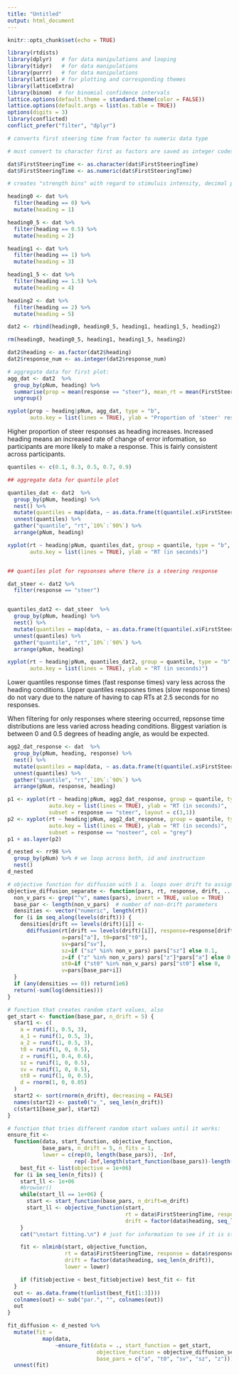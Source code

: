 ```yaml
---
title: "Untitled"
output: html_document
---
```


```r
knitr::opts_chunk$set(echo = TRUE)
```

```r
library(rtdists)
library(dplyr)   # for data manipulations and looping
library(tidyr)   # for data manipulations
library(purrr)   # for data manipulations
library(lattice) # for plotting and corresponding themes
library(latticeExtra)
library(binom)  # for binomial confidence intervals
lattice.options(default.theme = standard.theme(color = FALSE))
lattice.options(default.args = list(as.table = TRUE))
options(digits = 3)
library(conflicted)
conflict_prefer("filter", "dplyr")

# converts first steering time from factor to numeric data type

# must convert to character first as factors are saved as integer codes which change your values when you convert using as.numeric first

dat$FirstSteeringTime <- as.character(dat$FirstSteeringTime)
dat$FirstSteeringTime <- as.numeric(dat$FirstSteeringTime)

# creates "strength bins" with regard to stimuluis intensity, decimal places throw an error

heading0 <- dat %>%
  filter(heading == 0) %>%
  mutate(heading = 1)

heading0_5 <- dat %>%
  filter(heading == 0.5) %>%
  mutate(heading = 2)

heading1 <- dat %>%
  filter(heading == 1) %>%
  mutate(heading = 3)

heading1_5 <- dat %>%
  filter(heading == 1.5) %>%
  mutate(heading = 4)

heading2 <- dat %>%
  filter(heading == 2) %>%
  mutate(heading = 5)

dat2 <- rbind(heading0, heading0_5, heading1, heading1_5, heading2)

rm(heading0, heading0_5, heading1, heading1_5, heading2)

dat2$heading <- as.factor(dat2$heading)
dat2$response_num <- as.integer(dat2$response_num)

```

```r

# aggregate data for first plot:
agg_dat <- dat2  %>% 
  group_by(pNum, heading) %>% 
  summarise(prop = mean(response == "steer"), mean_rt = mean(FirstSteeringTime), median_rt = mean(FirstSteeringTime)) %>% 
  ungroup()

xyplot(prop ~ heading|pNum, agg_dat, type = "b", 
       auto.key = list(lines = TRUE), ylab = "Proportion of 'steer' responses")

```
Higher proportion of steer responses as heading increases. Increased heading means an increased rate of change of error information, so participants are more likely to make a response. This is fairly consistent across participants. 

```r

quantiles <- c(0.1, 0.3, 0.5, 0.7, 0.9)

## aggregate data for quantile plot

quantiles_dat <- dat2  %>% 
  group_by(pNum, heading) %>% 
  nest() %>% 
  mutate(quantiles = map(data, ~ as.data.frame(t(quantile(.x$FirstSteeringTime, probs = quantiles))))) %>% 
  unnest(quantiles) %>% 
  gather("quantile", "rt",`10%`:`90%`) %>% 
  arrange(pNum, heading)

xyplot(rt ~ heading|pNum, quantiles_dat, group = quantile, type = "b", 
       auto.key = list(lines = TRUE), ylab = "RT (in seconds)")


## quantiles plot for repsonses where there is a steering response

dat_steer <- dat2 %>%
  filter(response == "steer")


quantiles_dat2 <- dat_steer  %>% 
  group_by(pNum, heading) %>% 
  nest() %>% 
  mutate(quantiles = map(data, ~ as.data.frame(t(quantile(.x$FirstSteeringTime, probs = quantiles))))) %>% 
  unnest(quantiles) %>% 
  gather("quantile", "rt",`10%`:`90%`) %>% 
  arrange(pNum, heading)

xyplot(rt ~ heading|pNum, quantiles_dat2, group = quantile, type = "b", 
       auto.key = list(lines = TRUE), ylab = "RT (in seconds)")

```
Lower quantiles response times (fast response times) vary less across the heading conditions. Upper quantiles resposnes times (slow response times) do not vary due to the nature of having to cap RTs at 2.5 seconds for no responses.

When filtering for only responses where steering occurred, repsonse time distributions are less varied across heading conditions. Biggest variation is between 0 and 0.5 degrees of heading angle, as would be expected. 

```r

agg2_dat_response <- dat  %>% 
  group_by(pNum, heading, response) %>% 
  nest() %>% 
  mutate(quantiles = map(data, ~ as.data.frame(t(quantile(.x$FirstSteeringTime, probs = quantiles))))) %>% 
  unnest(quantiles) %>% 
  gather("quantile", "rt",`10%`:`90%`) %>% 
  arrange(pNum, response, heading)

p1 <- xyplot(rt ~ heading|pNum, agg2_dat_response, group = quantile, type = "b", 
             auto.key = list(lines = TRUE), ylab = "RT (in seconds)", 
             subset = response == "steer", layout = c(3,1))
p2 <- xyplot(rt ~ heading|pNum, agg2_dat_response, group = quantile, type = "b", 
             auto.key = list(lines = TRUE), ylab = "RT (in seconds)", 
             subset = response == "nosteer", col = "grey")
p1 + as.layer(p2)

```

```r

d_nested <- rr98 %>% 
  group_by(pNum) %>% # we loop across both, id and instruction
  nest()
d_nested


```

```r
# objective function for diffusion with 1 a. loops over drift to assign drift rates to strength
objective_diffusion_separate <- function(pars, rt, response, drift, ...) {
  non_v_pars <- grep("^v", names(pars), invert = TRUE, value = TRUE)
  base_par <- length(non_v_pars)  # number of non-drift parameters
  densities <- vector("numeric", length(rt))
  for (i in seq_along(levels(drift))) {
    densities[drift == levels(drift)[i]] <- 
      ddiffusion(rt[drift == levels(drift)[i]], response=response[drift == levels(drift)[i]], 
                 a=pars["a"], t0=pars["t0"],  
                 sv=pars["sv"],
                 sz=if ("sz" %in% non_v_pars) pars["sz"] else 0.1,
                 z=if ("z" %in% non_v_pars) pars["z"]*pars["a"] else 0.5*pars["a"],
                 st0=if ("st0" %in% non_v_pars) pars["st0"] else 0, 
                 v=pars[base_par+i])
  }
  if (any(densities == 0)) return(1e6)
  return(-sum(log(densities)))
}

```

```r
# function that creates random start values, also 
get_start <- function(base_par, n_drift = 5) {
  start1 <- c(
    a = runif(1, 0.5, 3),
    a_1 = runif(1, 0.5, 3), 
    a_2 = runif(1, 0.5, 3),
    t0 = runif(1, 0, 0.5), 
    z = runif(1, 0.4, 0.6), 
    sz = runif(1, 0, 0.5),
    sv = runif(1, 0, 0.5),
    st0 = runif(1, 0, 0.5),
    d = rnorm(1, 0, 0.05)
  )
  start2 <- sort(rnorm(n_drift), decreasing = FALSE)
  names(start2) <- paste0("v_", seq_len(n_drift))
  c(start1[base_par], start2)
}

# function that tries different random start values until it works:
ensure_fit <- 
  function(data, start_function, objective_function, 
           base_pars, n_drift = 5, n_fits = 1, 
           lower = c(rep(0, length(base_pars)), -Inf,
                     rep(-Inf,length(start_function(base_pars))-length(base_pars)))) {
    best_fit <- list(objective = 1e+06)
  for (i in seq_len(n_fits)) {
    start_ll <- 1e+06
    #browser()
    while(start_ll == 1e+06) {
      start <- start_function(base_pars, n_drift=n_drift)
      start_ll <- objective_function(start, 
                                     rt = data$FirstSteeringTime, response = data$response_num, 
                                     drift = factor(data$heading, seq_len(n_drift)))
    }
    cat("\nstart fitting.\n") # just for information to see if it is stuck

    fit <- nlminb(start, objective_function, 
                  rt = data$FirstSteeringTime, response = data$response_num, 
                  drift = factor(data$heading, seq_len(n_drift)),
                  lower = lower)

    if (fit$objective < best_fit$objective) best_fit <- fit
  }
  out <- as.data.frame(t(unlist(best_fit[1:3])))
  colnames(out) <- sub("par.", "", colnames(out))
  out
}

```

```r

fit_diffusion <- d_nested %>% 
  mutate(fit = 
           map(data, 
               ~ensure_fit(data = ., start_function = get_start, 
                            objective_function = objective_diffusion_separate, 
                            base_pars = c("a", "t0", "sv", "sz", "z")))) %>% 
  unnest(fit)

```

